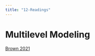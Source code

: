 ```yaml
---
title: "12-Readings"
---
```

#  Multilevel Modeling

[Brown 2021](https://journals.sagepub.com/doi/full/10.1177/2515245920960351)



